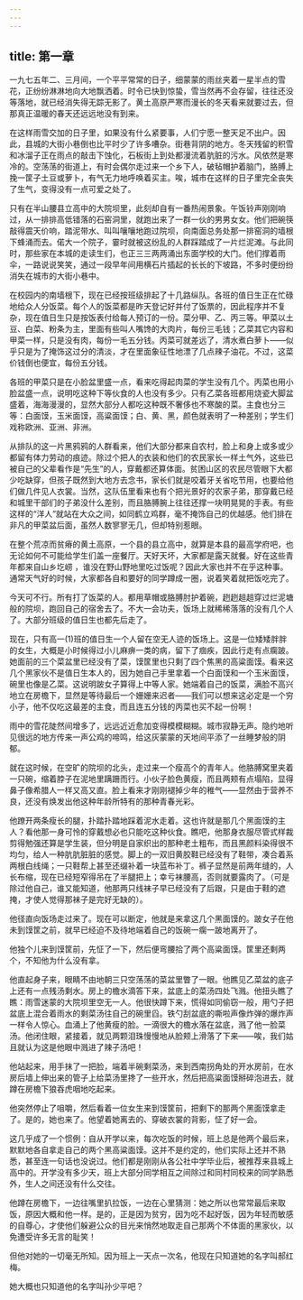 ```yaml
---
---
---
```

title: 第一章
---

一九七五年二、三月间，一个平平常常的日子，细蒙蒙的雨丝夹着一星半点的雪花，正纷纷淋淋地向大地飘洒着。时令已快到惊蛰，雪当然再不会存留，往往还没等落地，就已经消失得无踪无影了。黄土高原严寒而漫长的冬天看来就要过去，但那真正温暖的春天还远远地没有到来。

在这样雨雪交加的日子里，如果没有什么紧要事，人们宁愿一整天足不出户。因此，县城的大街小巷倒也比平时少了许多嘈杂。街巷背阴的地方。冬天残留的积雪和冰溜子正在雨点的敲击下蚀化，石板街上到处都漫流着肮脏的污水。风依然是寒冷的。空荡荡的街道上，有时会偶尔走过来一个乡下人，破毡帽护着脑门，胳膊上挽一筐子土豆或萝卜，有气无力地呼唤着买主。唉，城市在这样的日子里完全丧失了生气，变得没有一点可爱之处了。

只有在半山腰县立高中的大院坝里，此刻却自有一番热闹景象。午饭铃声刚刚响过，从一排排高低错落的石窑洞里，就跑出来了一群一伙的男男女女。他们把碗筷敲得震天价响，踏泥带水、叫叫嚷嚷地跑过院坝，向南面总务处那一排窑洞的墙根下蜂涌而去。偌大一个院子，霎时就被这纷乱的人群踩踏成了一片烂泥滩。与此同时，那些家在本城的走读生们，也正三三两两涌出东面学校的大门。他们撑着雨伞，一路说说笑笑，通过一段早年间用横石片插起的长长的下坡路，不多时便纷纷消失在城市的大街小巷中。

在校园内的南墙根下，现在已经按班级排起了十几路纵队。各班的值日生正在忙碌地给众人分饭菜。每个人的饭菜都是昨天登记好并付了饭票的，因此程序并不复杂，现在值日生只是按饭表付给每人预订的一份。菜分甲、乙、丙三等。甲菜以土豆、白菜、粉条为主，里面有些叫人嘴馋的大肉片，每份三毛钱；乙菜其它内容和甲菜一样，只是没有肉，每份一毛五分钱。丙菜可就差远了，清水煮白萝卜——似乎只是为了掩饰这过分的清淡，才在里面象征性地漂了几点辣子油花。不过，这菜价钱倒也便宜，每份五分钱。

各班的甲菜只是在小脸盆里盛一点，看来吃得起肉菜的学生没有几个。丙菜也用小脸盆盛一点，说明吃这种下等伙食的人也没有多少。只有乙菜各班都用烧瓷大脚盆盛着，海海漫漫的，显然大部分人都吃这种既不奢侈也不寒酸的菜。主食也分三等：白面馍，玉米面馍，高粱面馍；白、黄、黑，颜色就表明了一种差别；学生们戏称欧洲、亚洲、非洲。

从排队的这一片黑鸦鸦的人群看来，他们大部分都来自农村，脸上和身上或多或少都留有体力劳动的痕迹。除过个把人的衣装和他们的农民家长一样土气外，这些已被自己的父辈看作是“先生”的人，穿戴都还算体面。贫困山区的农民尽管眼下大都少吃缺穿，但孩子既然到大地方去念书，家长们就是咬着牙关省吃节用，也要给他们做几件见人衣裳。当然，这队伍里看来也有个把光景好的农家子弟，那穿戴已经和城里干部们的子弟没什么差别，而且胳膊腕上往往还撑一块明晃晃的手表。有些这样的“洋人”就站在大众之间，如同鹤立鸡群，毫不掩饰自己的优越感。他们排在非凡的甲菜盆后面，虽然人数寥寥无几，但却特别惹眼。

在整个荒凉而贫瘠的黄土高原，一个县的县立高中，就算是本县的最高学府吧，也无论如何不可能给学生们盖一座餐厅。天好天坏，大家都是露天就餐。好在这些青年都来自山乡圪崂 ，谁没在野山野地里吃过饭呢？因此大家也并不在乎这种事。通常天气好的时候，大家都各自和要好的同学蹲成一圈，说着笑着就把饭吃完了。

今天可不行。所有打了饭菜的人。都用草帽或胳膊肘护着碗，趔趔趄趄穿过烂泥塘般的院坝，跑回自己的宿舍去了。不大一会功夫，饭场上就稀稀落落的没有几个人了。大部分班级的值日生也都先后走了。

现在，只有高一(1)班的值日生一个人留在空无人迹的饭场上。这是一位矮矮胖胖的女生，大概是小时候得过小儿麻痹一类的病，留下了痼疾，因此行走有点瘸跛。她面前的三个菜盆里已经没有了菜，馍筐里也只剩了四个焦黑的高粱面馍。看来这几个黑家伙不是值日生本人的，因为她自己手里拿着一个白面馍和一个玉米面馍，碗里也像是乙菜。这说明跛女子算得上中等人家。她端着自己的饭菜，满脸不高兴地立在房檐下，显然是等待最后一个姗姗来迟者——我们可以想来这必定是一个穷小子，他不仅吃这最差的主食，而且连五分钱的丙菜也买不起一份啊！

雨中的雪花陡然间增多了，远远近近愈加变得模模糊糊。城市寂静无声。隐约地听见很远的地方传来一声公鸡的啼鸣，给这灰蒙蒙的天地间平添了一丝睡梦般的阴郁。

就在这时候，在空旷的院坝的北头，走过来一个瘦高个的青年人。他胳膊窝里夹着一只碗，缩着脖子在泥地里蹒跚而行。小伙子脸色黄瘦，而且两颊有点塌陷，显得鼻子像希腊人一样又高又直。脸上看来才刚刚褪掉少年的稚气——显然由于营养不良，还没有焕发出他这种年龄所特有的那种青春光彩。

他蹽开两条瘦长的腿，扑踏扑踏地踩着泥水走着。这也许就是那几个黑面馍的主人？看他那一身可怜的穿戴想必也只能吃这种伙食。瞧吧，他那身衣服尽管式样裁剪得勉强还算是学生装，但分明是自家织出的那种老土粗布，而且黑颜料染得很不均匀，给人一种肮肮脏脏的感觉。脚上的一双旧黄胶鞋已经没有了鞋带，凑合着系两根白线绳；一只鞋帮上甚至还缀补着一块蓝布补丁。裤子显然是前两年缝的，人长布缩，现在已经短窄得吊在了半腿把上；幸亏袜腰高，否则就要露肉了。（可是除过他自己，谁又能知道，他那两只线袜子早已经没有了后跟，只是由于鞋的遮掩，才使人觉得那袜子是完好无缺的）。

他径直向饭场走过来了。现在可以断定，他就是来拿这几个黑面馍的。跛女子在他未到馍筐之前，就早已经迫不及待地端着自己的饭碗一瘸一跛地离开了。

他独个儿来到馍筐前，先怔了一下，然后便弯腰拾了两个高粱面馍。筐里还剩两个，不知他为什么没有拿。

他直起身子来，眼睛不由地朝三只空荡荡的菜盆里瞥了一眼。他瞧见乙菜盆的底子上还有一点残汤剩水。房上的檐水滴答下来，盆底上的菜汤四处飞溅。他扭头瞧了瞧：雨雪迷蒙的大院坝里空无一人。他很快蹲下来，慌得如同偷窃一般，用勺子把盆底上混合着雨水的剩菜汤往自己的碗里舀。铁勺刮盆底的嘶啦声像炸弹的爆炸声一样令人惊心。血涌上了他黄瘦的脸。一滴很大的檐水落在盆底，溅了他一脸菜汤。他闭住眼，紧接着，就见两颗泪珠慢慢地从脸颊上滑落了下来——唉，我们姑且就认为这是他眼中溅进了辣子汤吧！

他站起来，用手抹了一把脸，端着半碗剩菜汤，来到西南拐角处的开水房前，在水房后墙上伸出来的管子上给菜汤里搀了一些开水，然后把高粱面馍掰碎泡进去，就蹲在房檐下狼吞虎咽地吃起来。

他突然停止了咀嚼，然后看着一位女生来到馍筐前，把剩下的那两个黑面馍拿走了。是的，她也来了。他望着她离去的、穿破衣裳的背影，怔了好一会。

这几乎成了一个惯例：自从开学以来，每次吃饭的时候，班上总是他两个最后来，默默地各自拿走自己的两个黑高粱面馍。这并不是约定的，他们实际上还并不熟悉，甚至连一句话也没说过。他们都是刚刚从各公社中学毕业后，被推荐来县城上高中的。开学没有多少天，班上大部分同学相互之间除过和同村同校来的同学熟悉外，生人之间还没有什么交往。

他蹲在房檐下，一边往嘴里扒拉饭，一边在心里猜测：她之所以也常常最后来取饭，原因大概和他一样。是的，正是因为贫穷，因为吃不起好饭，因为年轻而敏感的自尊心，才使他们躲避公众的目光来悄然地取走自己那两个不体面的黑家伙，以免遭受许多无言的耻笑！

但他对她的一切毫无所知。因为班上一天点一次名，他现在只知道她的名字叫郝红梅。

她大概也只知道他的名字叫孙少平吧？